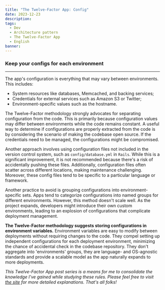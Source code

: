 ```yaml
---
title: "The Twelve-Factor App: Config"
date: 2023-12-23
description:
tags:
  - Dev
  - Architecture pattern
  - The Twelve-Factor App
  - English
banner:
---
```


### Keep your configs for each environment

---

The app's configuration is everything that may vary between environments. This includes:

* System resources like databases, Memcached, and backing services;
* Credentials for external services such as Amazon S3 or Twitter;
* Environment-specific values such as the hostname.

The Twelve-Factor methodology strongly advocates for
separating configuration from the code. This is primarily
because configuration values may differ between environments
while the code remains constant. A useful way to determine if
configurations are properly extracted from the code is by
considering the scenario of making the codebase open source.
If the credentials need to be managed, the configurations
might be compromised.

Another approach involves using configuration files not
included in the version control system, such as
`config/database.yml` in `Rails`. While this is a significant
improvement, it is not recommended because there's a risk of
accidentally pushing these files. Additionally, configuration
files often scatter across different locations, making
maintenance challenging. Moreover, these config files tend to
be specific to a particular language or framework.

Another practice to avoid is grouping configurations into
environment-specific sets. Apps tend to categorize
configurations into named groups for different environments.
However, this method doesn't scale well. As the project
expands, developers might introduce their own custom
environments, leading to an explosion of configurations that
complicate deployment management.

**The Twelve-Factor methodology suggests storing
configurations in environment variables.** Environment
variables are easy to modify between deployments without
requiring changes to the code. They compel setting up
independent configurations for each deployment environment,
minimizing the chance of accidental check in the codebase
repository. They don't aggregate into 'environments' groups,
they are language- and OS-agnostic standards and provide a
scalable model as the app naturally expands to more
deployments.

_This Twelve-Factor App post series is a means for me to consolidate
the knowledge I've gained while studying these rules. Please feel free to visit 
[the site](https://12factor.net/) for more detailed explanations.
That's all folks!_